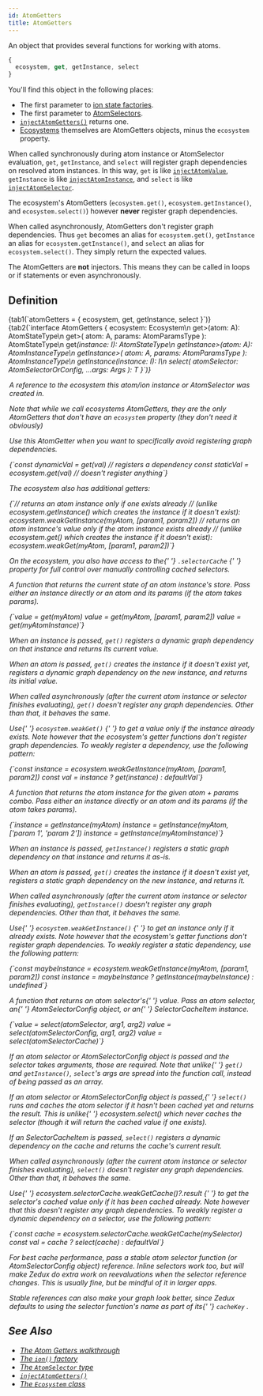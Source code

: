 ```yaml
---
id: AtomGetters
title: AtomGetters
---
```



An object that provides several functions for working with atoms.

```ts
{
  ecosystem, get, getInstance, select
}
```

You'll find this object in the following places:

- The first parameter to [ion state factories](../factories/ion#statefactory).
- The first parameter to [AtomSelectors](AtomSelector).
- [`injectAtomGetters()`](../injectors/injectAtomGetters) returns one.
- [Ecosystems](../classes/Ecosystem) themselves are AtomGetters objects, minus the `ecosystem` property.

When called synchronously during atom instance or AtomSelector evaluation, `get`, `getInstance`, and `select` will register graph dependencies on resolved atom instances. In this way, `get` is like [`injectAtomValue`](../injectors/injectAtomValue), `getInstance` is like [`injectAtomInstance`](../injectors/injectAtomInstance), and `select` is like [`injectAtomSelector`](../injectors/injectAtomSelector).

The ecosystem's AtomGetters (`ecosystem.get()`, `ecosystem.getInstance()`, and `ecosystem.select()`) however **never** register graph dependencies.

When called asynchronously, AtomGetters don't register graph dependencies. Thus `get` becomes an alias for `ecosystem.get()`, `getInstance` an alias for `ecosystem.getInstance()`, and `select` an alias for `ecosystem.select()`. They simply return the expected values.

The AtomGetters are **not** injectors. This means they can be called in loops or if statements or even asynchronously.

## Definition

<Tabs>
  {tab1(`atomGetters = { ecosystem, get, getInstance, select }`)}
  {tab2(`interface AtomGetters {
  ecosystem: Ecosystem\n
  get<A extends Atom<any, []>>(atom: A): AtomStateType<A>\n
  get<A extends Atom<any, [...any]>>(
    atom: A,
    params: AtomParamsType<A>
  ): AtomStateType<A>\n
  get<I extends AtomInstance>(instance: I): AtomStateType<I>\n
  getInstance<A extends Atom<any, []>>(atom: A): AtomInstanceType<A>\n
  getInstance<A extends Atom<any, any, any>>(
    atom: A,
    params: AtomParamsType<A>
  ): AtomInstanceType<A>\n
  getInstance<I extends AtomInstance>(instance: I): I\n
  select<T, Args extends any[]>(
    atomSelector: AtomSelectorOrConfig<T, Args>,
    ...args: Args
  ): T
}`)}
</Tabs>

<Legend>
  <Item name="ecosystem">
    <p>
      A reference to the <Link to="../classes/Ecosystem">ecosystem</Link> this
      atom/ion instance or AtomSelector was created in.
    </p>
    <p>
      Note that while we call ecosystems AtomGetters, they are the only
      AtomGetters that don't have an <code>ecosystem</code> property (they don't
      need it obviously)
    </p>
    <p>
      Use this AtomGetter when you want to specifically avoid registering graph
      dependencies.
    </p>
    <Ts>{`const dynamicVal = get(val) // registers a dependency
const staticVal = ecosystem.get(val) // doesn't register anything`}</Ts>
    <p>The ecosystem also has additional getters:</p>
    <Ts>{`// returns an atom instance only if one exists already
// (unlike ecosystem.getInstance() which creates the instance if it doesn't exist):
ecosystem.weakGetInstance(myAtom, [param1, param2])
// returns an atom instance's value only if the atom instance exists already
// (unlike ecosystem.get() which creates the instance if it doesn't exist):
ecosystem.weakGet(myAtom, [param1, param2])`}</Ts>
    <p>
      On the ecosystem, you also have access to the{' '}
      <Link to="../classes/Ecosystem#selectorcache">
        <code>.selectorCache</code>
      </Link>{' '}
      property for full control over manually controlling cached selectors.
    </p>
  </Item>
  <Item name="get">
    <p>
      A function that returns the current state of an atom instance's store.
      Pass either an instance directly or an atom and its params (if the atom
      takes params).
    </p>
    <Ts>{`value = get(myAtom)
value = get(myAtom, [param1, param2])
value = get(myAtomInstance)`}</Ts>
    <p>
      When an instance is passed, <code>get()</code> registers a dynamic graph
      dependency on that instance and returns its current value.
    </p>
    <p>
      When an atom is passed, <code>get()</code> creates the instance if it
      doesn't exist yet, registers a dynamic graph dependency on the new
      instance, and returns its initial value.
    </p>
    <p>
      When called asynchronously (after the current atom instance or selector
      finishes evaluating), <code>get()</code> doesn't register any graph
      dependencies. Other than that, it behaves the same.
    </p>
    <p>
      Use{' '}
      <Link to="../classes/Ecosystem#weakget">
        <code>ecosystem.weakGet()</code>
      </Link>{' '}
      to get a value only if the instance already exists. Note however that the
      ecosystem's getter functions don't register graph dependencies. To weakly
      register a dependency, use the following pattern:
    </p>
    <Ts>{`const instance = ecosystem.weakGetInstance(myAtom, [param1, param2])
const val = instance ? get(instance) : defaultVal`}</Ts>
  </Item>
  <Item name="getInstance">
    <p>
      A function that returns the atom instance for the given atom + params
      combo. Pass either an instance directly or an atom and its params (if the
      atom takes params).
    </p>
    <Ts>{`instance = getInstance(myAtom)
instance = getInstance(myAtom, ['param 1', 'param 2'])
instance = getInstance(myAtomInstance)`}</Ts>
    <p>
      When an instance is passed, <code>getInstance()</code> registers a static
      graph dependency on that instance and returns it as-is.
    </p>
    <p>
      When an atom is passed, <code>get()</code> creates the instance if it
      doesn't exist yet, registers a static graph dependency on the new
      instance, and returns it.
    </p>
    <p>
      When called asynchronously (after the current atom instance or selector
      finishes evaluating), <code>getInstance()</code> doesn't register any
      graph dependencies. Other than that, it behaves the same.
    </p>
    <p>
      Use{' '}
      <Link to="../classes/Ecosystem#weakgetinstance">
        <code>ecosystem.weakGetInstance()</code>
      </Link>{' '}
      to get an instance only if it already exists. Note however that the
      ecosystem's getter functions don't register graph dependencies. To weakly
      register a static dependency, use the following pattern:
    </p>
    <Ts>{`const maybeInstance = ecosystem.weakGetInstance(myAtom, [param1, param2])
const instance = maybeInstance ? getInstance(maybeInstance) : undefined`}</Ts>
  </Item>
  <Item name="select">
    <p>
      A function that returns an <Link to="AtomSelector">atom selector's</Link>{' '}
      value. Pass an atom selector, an{' '}
      <Link to="AtomSelectorConfig">AtomSelectorConfig</Link> object, or an{' '}
      <Link to="../classes/SelectorCacheItem">SelectorCacheItem</Link> instance.
    </p>
    <Ts>{`value = select(atomSelector, arg1, arg2)
value = select(atomSelectorConfig, arg1, arg2)
value = select(atomSelectorCache)`}</Ts>
    <p>
      If an atom selector or AtomSelectorConfig object is passed and the
      selector takes arguments, those are required. Note that unlike{' '}
      <code>get()</code> and <code>getInstance()</code>, <code>select</code>'s
      args are spread into the function call, instead of being passed as an
      array.
    </p>
    <p>
      If an atom selector or AtomSelectorConfig object is passed,{' '}
      <code>select()</code> runs and caches the atom selector if it hasn't been
      cached yet and returns the result. This is unlike{' '}
      <Link to="../classes/Ecosystem#select">ecosystem.select()</Link> which
      never caches the selector (though it will return the cached value if one
      exists).
    </p>
    <p>
      If an SelectorCacheItem is passed, <code>select()</code> registers a
      dynamic dependency on the cache and returns the cache's current result.
    </p>
    <p>
      When called asynchronously (after the current atom instance or selector
      finishes evaluating), <code>select()</code> doesn't register any graph
      dependencies. Other than that, it behaves the same.
    </p>
    <p>
      Use{' '}
      <Link to="../classes/SelectorCache#weakgetcache">
        ecosystem.selectorCache.weakGetCache()?.result
      </Link>{' '}
      to get the selector's cached value only if it has been cached already.
      Note however that this doesn't register any graph dependencies. To weakly
      register a dynamic dependency on a selector, use the following pattern:
    </p>
    <Ts>{`const cache = ecosystem.selectorCache.weakGetCache(mySelector)
const val = cache ? select(cache) : defaultVal`}</Ts>
    <p>
      For best cache performance, pass a stable atom selector function (or
      AtomSelectorConfig object) reference. Inline selectors work too, but will
      make Zedux do extra work on reevaluations when the selector reference
      changes. This is usually fine, but be mindful of it in larger apps.
    </p>
    <p>
      Stable references can also make your graph look better, since Zedux
      defaults to using the selector function's name as part of its{' '}
      <Link to="../classes/SelectorCacheItem#cachekey">
        <code>cacheKey</code>
      </Link>
      .
    </p>
  </Item>
</Legend>

## See Also

- [The Atom Getters walkthrough](../../walkthrough/atom-getters)
- [The `ion()` factory](../factories/ion)
- [The `AtomSelector` type](AtomSelector)
- [`injectAtomGetters()`](../injectors/injectAtomGetters)
- [The `Ecosystem` class](../classes/Ecosystem)
